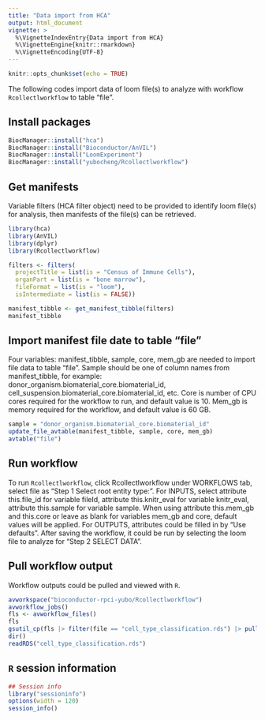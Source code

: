 ```yaml
---
title: "Data import from HCA"
output: html_document
vignette: >
  %\VignetteIndexEntry{Data import from HCA}
  %\VignetteEngine{knitr::rmarkdown}
  %\VignetteEncoding{UTF-8} 
---
```


```r
knitr::opts_chunk$set(echo = TRUE)
```

The following codes import data of loom file(s) to analyze with workflow `Rcollectlworkflow` to table "file".

## Install packages
```r
BiocManager::install("hca")
BiocManager::install("Bioconductor/AnVIL")
BiocManager::install("LoomExperiment")
BiocManager::install("yubocheng/Rcollectlworkflow")
```

## Get manifests

Variable filters (HCA filter object) need to be provided to identify loom file(s) for analysis, then manifests of the file(s) can be retrieved.

```r
library(hca)
library(AnVIL)
library(dplyr)
library(Rcollectlworkflow)

filters <- filters(
  projectTitle = list(is = "Census of Immune Cells"),
  organPart = list(is = "bone marrow"),
  fileFormat = list(is = "loom"),
  isIntermediate = list(is = FALSE))

manifest_tibble <- get_manifest_tibble(filters)
manifest_tibble
```

## Import manifest file date to table "file"

Four variables: manifest_tibble, sample, core, mem_gb are needed to import file data to table "file". Sample should be one of column names from manifest_tibble, for example: donor_organism.biomaterial_core.biomaterial_id, cell_suspension.biomaterial_core.biomaterial_id, etc. Core is number of CPU cores required for the workflow to run, and default value is 10. Mem_gb is memory required for the workflow, and default value is 60 GB.

```r
sample = "donor_organism.biomaterial_core.biomaterial_id"
update_file_avtable(manifest_tibble, sample, core, mem_gb)
avtable("file")
```

## Run workflow

To run `Rcollectlworkflow`, click Rcollectlworkflow under WORKFLOWS tab, select file as "Step 1 Select root entity type:". For INPUTS, select attribute this.file_id for variable fileId, attribute this.knitr_eval for variable knitr_eval, attribute this.sample for variable sample. When using attribute this.mem_gb and this.core or leave as blank for variables mem_gb and core, default values will be applied. For OUTPUTS, attributes could be filled in by "Use defaults". After saving the workflow, it could be run by selecting the loom file to analyze for "Step 2 SELECT DATA".

## Pull workflow output

Workflow outputs could be pulled and viewed with `R`.

```r
avworkspace("bioconductor-rpci-yubo/Rcollectlworkflow")
avworkflow_jobs()
fls <- avworkflow_files()
fls
gsutil_cp(fls |> filter(file == "cell_type_classification.rds") |> pull("path"), ".")
dir()
readRDS("cell_type_classification.rds")
```

## `R` session information

```r
## Session info
library("sessioninfo")
options(width = 120)
session_info()
```
